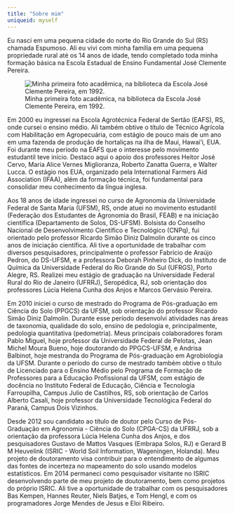 ```yaml
---
title: "Sobre mim"
uniqueid: myself
---
```


Eu nasci em uma pequena cidade do norte do Rio Grande do Sul (RS) chamada Espumoso. Ali eu vivi com minha
família em uma pequena propriedade rural até os 14 anos de idade, tendo completado toda minha formação básica 
na Escola Estadual de Ensino Fundamental José Clemente Pereira.

![Minha primeira foto acadêmica, na biblioteca da Escola José Clemente Pereira, em
1992.](images/futuro_pesquisador.jpg)

Em 2000 eu ingressei na Escola Agrotécnica Federal de Sertão (EAFS), RS, onde cursei o ensino médio. Ali
também obtive o título de Técnico Agrícola com Habilitação em Agropecuária, com estágio de pouco mais de um 
ano em uma fazenda de produção de hortaliças na ilha de Maui, Hawai’i, EUA. Foi durante meu período na EAFS 
que o interesse pelo movimento estudantil teve início. Destaco aqui o apoio dos professores Heitor José Cervo, 
Maria Alice Vernes Miglioranza, Roberto Zanatta Guerra, e Walter Lucca. O estágio nos EUA, organizado pela
International Farmers Aid Association (IFAA), além da formação técnica, foi fundamental para consolidar meu 
conhecimento da língua inglesa.

Aos 18 anos de idade ingressei no curso de Agronomia da Universidade Federal de Santa Maria (UFSM), RS, 
onde atuei no movimento estudantil (Federação dos Estudantes de Agronomia do Brasil, FEAB) e na iniciação 
científica (Departamento de Solos, DS-UFSM). Bolsista do Conselho Nacional de Desenvolvimento Científico e 
Tecnológico (CNPq), fui orientado pelo professor Ricardo Simão Diniz Dalmolin durante os cinco anos de 
iniciação científica. Ali tive a oportunidade de trabalhar com diversos pesquisadores, principalmente o 
professor Fabrício de Araújo Pedron, do DS-UFSM, e a professora Deborah Pinheiro Dick, do Instituto de Química 
da Universidade Federal do Rio Grande do Sul (UFRGS), Porto Alegre, RS. Realizei meu estágio de graduação na 
Universidade Federal Rural do Rio de Janeiro (UFRRJ), Seropédica, RJ, sob orientação dos professores Lúcia 
Helena Cunha dos Anjos e Marcos Gervásio Pereira.

Em 2010 iniciei o curso de mestrado do Programa de Pós-graduação em Ciência do Solo (PPGCS) da UFSM, sob 
orientação do professor Ricardo Simão Diniz Dalmolin. Durante esse período desenvolvi atividades nas áreas de 
taxonomia, qualidade do solo, ensino de pedologia e, principalmente, pedologia quantitativa (pedometria). Meus
principais colaboradores foram Pablo Miguel, hoje professor da Universidade Federal de Pelotas, Jean Michel 
Moura Bueno, hoje doutorando do PPGCS-UFSM, e Andrisa Balbinot, hoje mestranda do Programa de Pós-graduação em 
Agrobiologia da UFSM. Durante o período do curso de mestrado também obtive o título de Licenciado para o 
Ensino Médio pelo Programa de Formação de Professores para a Educação Profissional da UFSM, com estágio de
docência no Instituto Federal de Educação, Ciência e Tecnologia Farroupilha, Campus Julio de Castilhos, RS, 
sob orientação de Carlos Alberto Casali, hoje professor da Universidade Tecnológica Federal do Paraná, Campus
Dois Vizinhos.

Desde 2012 sou candidato ao título de doutor pelo Curso de Pós-Graduação em Agronomia - Ciência do Solo 
(CPGA-CS) da UFRRJ, sob a orientação da professora Lúcia Helena Cunha dos Anjos, e dos pesquisadores Gustavo 
de Mattos Vasques (Embrapa Solos, RJ) e Gerard B M Heuvelink (ISRIC - World Soil Information, Wageningen, 
Holanda). Meu projeto de doutoramento visa contribuir para o entendimento de algumas das fontes de incerteza 
no mapeamento do solo usando modelos estatísticos. Em 2014 permaneci como pesquisador visitante no ISRIC 
desenvolvendo parte de meu projeto de doutoramento, bem como projetos do próprio ISRIC. Ali tive a 
oportunidade de trabalhar com os pesquisadores Bas Kempen, Hannes Reuter, Niels Batjes, e Tom Hengl, e com os 
programadores Jorge Mendes de Jesus e Eloi Ribeiro.
